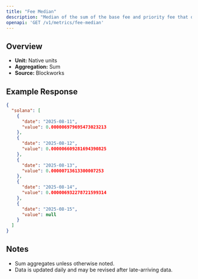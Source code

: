 ```yaml
---
title: "Fee Median"
description: "Median of the sum of the base fee and priority fee that day in native chain token"
openapi: 'GET /v1/metrics/fee-median'
---
```


## Overview

- **Unit:** Native units
- **Aggregation:** Sum
- **Source:** Blockworks

## Example Response

```json
{
  "solana": [
    {
      "date": "2025-08-11",
      "value": 0.000006979695473023213
    },
    {
      "date": "2025-08-12",
      "value": 0.000006609281694390825
    },
    {
      "date": "2025-08-13",
      "value": 0.00000713613300007253
    },
    {
      "date": "2025-08-14",
      "value": 0.000006932278721599314
    },
    {
      "date": "2025-08-15",
      "value": null
    }
  ]
}
```

## Notes
- Sum aggregates unless otherwise noted.
- Data is updated daily and may be revised after late-arriving data.
